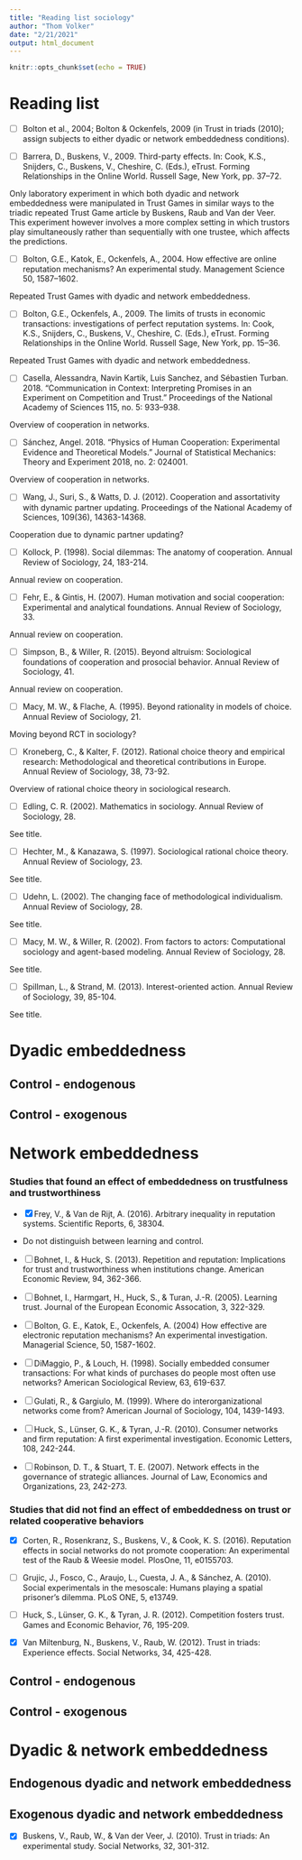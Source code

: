 ```yaml
---
title: "Reading list sociology"
author: "Thom Volker"
date: "2/21/2021"
output: html_document
---
```


```r
knitr::opts_chunk$set(echo = TRUE)
```

# Reading list

- [ ] Bolton et al., 2004; Bolton & Ockenfels, 2009 (in Trust in triads (2010); assign subjects to either dyadic or network embeddedness conditions).

- [ ] Barrera, D., Buskens, V., 2009. Third-party effects. In: Cook, K.S., Snijders, C., Buskens, V., Cheshire, C. (Eds.), eTrust. Forming Relationships in the Online World. Russell Sage, New York, pp. 37–72.

Only laboratory experiment in which both dyadic and network embeddedness were manipulated in Trust Games in similar ways to the triadic repeated Trust Game article by Buskens, Raub and Van der Veer. This experiment however involves a more complex setting in which trustors play simultaneously rather than sequentially with one trustee, which affects the predictions.

- [ ] Bolton, G.E., Katok, E., Ockenfels, A., 2004. How effective are online reputation mechanisms? An experimental study. Management Science 50, 1587–1602.

Repeated Trust Games with dyadic and network embeddedness.

- [ ] Bolton, G.E., Ockenfels, A., 2009. The limits of trusts in economic transactions: investigations of perfect reputation systems. In: Cook, K.S., Snijders, C., Buskens, V., Cheshire, C. (Eds.), eTrust. Forming Relationships in the Online World. Russell Sage, New York, pp. 15–36.

Repeated Trust Games with dyadic and network embeddedness.

- [ ] Casella, Alessandra, Navin Kartik, Luis Sanchez, and Sébastien Turban. 2018. “Communication in Context: Interpreting Promises in an Experiment on Competition and Trust.” Proceedings of the National Academy of Sciences 115, no. 5: 933–938.

Overview of cooperation in networks.

- [ ] Sánchez, Angel. 2018. “Physics of Human Cooperation: Experimental Evidence and Theoretical Models.” Journal of Statistical Mechanics: Theory and Experiment 2018, no. 2: 024001.

Overview of cooperation in networks.

- [ ] Wang, J., Suri, S., & Watts, D. J. (2012). Cooperation and assortativity with dynamic partner updating. Proceedings of the National Academy of Sciences, 109(36), 14363-14368.

Cooperation due to dynamic partner updating?

- [ ] Kollock, P. (1998). Social dilemmas: The anatomy of cooperation. Annual Review of Sociology, 24, 183-214.

Annual review on cooperation.

- [ ] Fehr, E., & Gintis, H. (2007). Human motivation and social cooperation: Experimental and analytical foundations. Annual Review of Sociology, 33.

Annual review on cooperation.

- [ ] Simpson, B., & Willer, R. (2015). Beyond altruism: Sociological foundations of cooperation and prosocial behavior. Annual Review of Sociology, 41.

Annual review on cooperation.

- [ ] Macy, M. W., & Flache, A. (1995). Beyond rationality in models of choice. Annual Review of Sociology, 21.

Moving beyond RCT in sociology?

- [ ] Kroneberg, C., & Kalter, F. (2012). Rational choice theory and empirical research: Methodological and theoretical contributions in Europe. Annual Review of Sociology, 38, 73-92.

Overview of rational choice theory in sociological research.

- [ ] Edling, C. R. (2002). Mathematics in sociology. Annual Review of Sociology, 28.

See title.

- [ ] Hechter, M., & Kanazawa, S. (1997). Sociological rational choice theory. Annual Review of Sociology, 23.

See title.

- [ ] Udehn, L. (2002). The changing face of methodological individualism. Annual Review of Sociology, 28.

See title.

- [ ] Macy, M. W., & Willer, R. (2002). From factors to actors: Computational sociology and agent-based modeling. Annual Review of Sociology, 28.

See title.

- [ ] Spillman, L., & Strand, M. (2013). Interest-oriented action. Annual Review of Sociology, 39, 85-104.

See title.

# Dyadic embeddedness

## Control - endogenous

## Control - exogenous

# Network embeddedness

### Studies that found an effect of embeddedness on trustfulness and trustworthiness

- [x] Frey, V., & Van de Rijt, A. (2016). Arbitrary inequality in reputation systems. Scientific Reports, 6, 38304.

- Do not distinguish between learning and control.

- [ ] Bohnet, I., & Huck, S. (2013). Repetition and reputation: Implications for trust and trustworthiness when institutions change. American Economic Review, 94, 362-366.

- [ ] Bohnet, I., Harmgart, H., Huck, S., & Turan, J.-R. (2005). Learning trust. Journal of the European Economic Assocation, 3, 322-329.

- [ ] Bolton, G. E., Katok, E., Ockenfels, A. (2004) How effective are electronic reputation mechanisms? An experimental investigation. Managerial Science, 50, 1587-1602.

- [ ] DiMaggio, P., & Louch, H. (1998). Socially embedded consumer transactions: For what kinds of purchases do people most often use networks? American Sociological Review, 63, 619-637.

- [ ] Gulati, R., & Gargiulo, M. (1999). Where do interorganizational networks come from? American Journal of Sociology, 104, 1439-1493.

- [ ] Huck, S., Lünser, G. K., & Tyran, J.-R. (2010). Consumer networks and firm reputation: A first experimental investigation. Economic Letters, 108, 242-244.

- [ ] Robinson, D. T., & Stuart, T. E. (2007). Network effects in the governance of strategic alliances. Journal of Law, Economics and Organizations, 23, 242-273.

### Studies that did not find an effect of embeddedness on trust or related cooperative behaviors

- [x] Corten, R., Rosenkranz, S., Buskens, V., & Cook, K. S. (2016). Reputation effects in social networks do not promote cooperation: An experimental test of the Raub & Weesie model. PlosOne, 11, e0155703. 

- [ ] Grujic, J., Fosco, C., Araujo, L., Cuesta, J. A., & Sánchez, A. (2010). Social experimentals in the mesoscale: Humans playing a spatial prisoner's dilemma. PLoS ONE, 5, e13749.

- [ ] Huck, S., Lünser, G. K., & Tyran, J. R. (2012). Competition fosters trust. Games and Economic Behavior, 76, 195-209.

- [x] Van Miltenburg, N., Buskens, V., Raub, W. (2012). Trust in triads: Experience effects. Social Networks, 34, 425-428.

## Control - endogenous

## Control - exogenous

# Dyadic & network embeddedness

## Endogenous dyadic and network embeddedness

## Exogenous dyadic and network embeddedness

- [x] Buskens, V., Raub, W., & Van der Veer, J. (2010). Trust in triads: An experimental study. Social Networks, 32, 301-312.